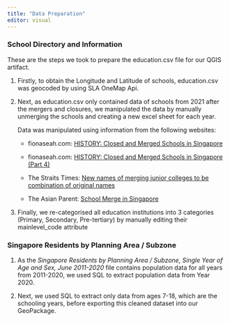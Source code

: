```yaml
---
title: "Data Preparation"
editor: visual
---
```


### School Directory and Information

These are the steps we took to prepare the education.csv file for our QGIS artifact.

1.  Firstly, to obtain the Longitude and Latitude of schools, education.csv was geocoded by using SLA OneMap Api.

2.  Next, as education.csv only contained data of schools from 2021 after the mergers and closures, we manipulated the data by manually unmerging the schools and creating a new excel sheet for each year.

    Data was manipulated using information from the following websites:

    -   fionaseah.com: [HISTORY: Closed and Merged Schools in Singapore](https://fionaseah.com/category/general-knowledge/closed-schools-in-singapore/page/2/)

    -   fionaseah.com: [HISTORY: Closed and Merged Schools in Singapore (Part 4)](https://fionaseah.com/category/general-knowledge/closed-schools-in-singapore/) 

    -   The Straits Times: [New names of merging junior colleges to be combination of original names](https://www.straitstimes.com/singapore/education/new-names-of-merging-junior-colleges-to-be-combination-of-original-names)

    -   The Asian Parent: [School Merge in Singapore](https://sg.theasianparent.com/school-merger-in-singapore)

3.  Finally, we re-categorised all education institutions into 3 categories (Primary, Secondary, Pre-tertiary) by manually editing their mainlevel_code attribute

### Singapore Residents by Planning Area / Subzone

1.  As the *Singapore Residents by Planning Area / Subzone, Single Year of Age and Sex, June 2011-2020* file contains population data for all years from 2011-2020, we used SQL to extract population data from Year 2020.

2.  Next, we used SQL to extract only data from ages 7-18, which are the schooling years, before exporting this cleaned dataset into our GeoPackage.
